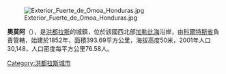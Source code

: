 [[File:Exterior_Fuerte_de_Omoa_Honduras.jpg|thumb]]

'''奧莫阿'''（{{lang-es|Omoa}}），是[[洪都拉斯|洪都拉斯]]的城鎮，位於該國西北部[[加勒比海|加勒比海]]沿岸，由[[科爾特斯省|科爾特斯省]]負責管轄，始建於1852年，面積393.69平方公里，海拔高度50米，2001年人口30,148，人口密度每平方公里76.58人。

{{Coord|15|46|26|N|88|02|11|W|display=title|region:HN_type:city_source:dewiki}}

{{Honduras-geo-stub}}
[[Category:洪都拉斯城市|Category:洪都拉斯城市]]